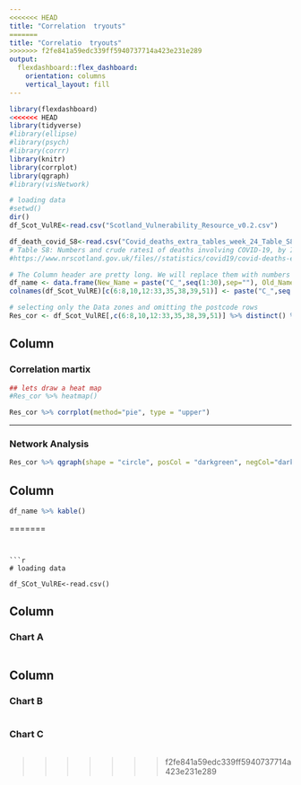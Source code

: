 ```yaml
---
<<<<<<< HEAD
title: "Correlation  tryouts"
=======
title: "Correlatio  tryouts"
>>>>>>> f2fe841a59edc339ff5940737714a423e231e289
output: 
  flexdashboard::flex_dashboard:
    orientation: columns
    vertical_layout: fill
---
```


```r
library(flexdashboard)
<<<<<<< HEAD
library(tidyverse)
#library(ellipse)
#library(psych)
#library(corrr)
library(knitr)
library(corrplot)
library(qgraph)
#library(visNetwork)
```


```r
# loading data
#setwd()
dir()
df_Scot_VulRE<-read.csv("Scotland_Vulnerability_Resource_v0.2.csv")

df_death_covid_S8<-read.csv("Covid_deaths_extra_tables_week_24_Table_S8.csv")# table 8 is interesting
# Table S8: Numbers and crude rates1 of deaths involving COVID-19, by Intermediate Zone, March, April and May 2020
#https://www.nrscotland.gov.uk/files//statistics/covid19/covid-deaths-extra-tables-week-24.zip

# The Column header are pretty long. We will replace them with numbers and store them in a new table
df_name <- data.frame(New_Name = paste("C_",seq(1:30),sep=""), Old_Name = colnames(df_Scot_VulRE)[c(6:8,10,12:33,35,38,39,51)])
colnames(df_Scot_VulRE)[c(6:8,10,12:33,35,38,39,51)] <- paste("C_",seq(1:30),sep="")

# selecting only the Data zones and omitting the postcode rows
Res_cor <- df_Scot_VulRE[,c(6:8,10,12:33,35,38,39,51)] %>% distinct() %>% cor(use = "complete.obs")#only numeric or integer and only complete observation. this will removed the rows with NA


```

Column {.tabset .tabset-fade}
-----------------------------------------------------------------------

### Correlation martix

```r
## lets draw a heat map
#Res_cor %>% heatmap()

Res_cor %>% corrplot(method="pie", type = "upper")

```


-----------------------------------------------------------------------

### Network Analysis

```r
Res_cor %>% qgraph(shape = "circle", posCol = "darkgreen", negCol="darkred", layout = "spring")

```

Column {data-width=100}
-----------------------------------------------------------------------

```r
df_name %>% kable()
```
=======
```


```r
# loading data

df_SCot_VulRE<-read.csv()
```

Column {data-width=650}
-----------------------------------------------------------------------

### Chart A

```r

```

Column {data-width=350}
-----------------------------------------------------------------------

### Chart B

```r

```

### Chart C

```r

```

>>>>>>> f2fe841a59edc339ff5940737714a423e231e289
